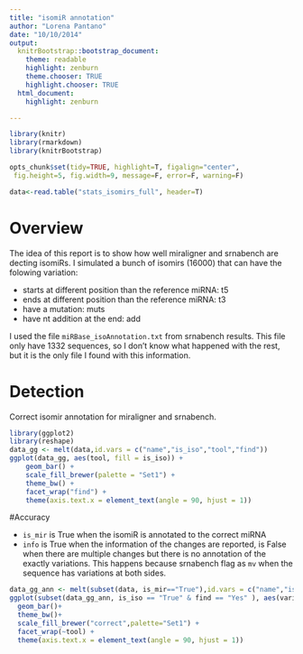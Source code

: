 ```yaml
---
title: "isomiR annotation"
author: "Lorena Pantano"
date: "10/10/2014"
output:
  knitrBootstrap::bootstrap_document:
    theme: readable
    highlight: zenburn
    theme.chooser: TRUE
    highlight.chooser: TRUE
  html_document:
    highlight: zenburn

---
```



```r
library(knitr)
library(rmarkdown)
library(knitrBootstrap)

opts_chunk$set(tidy=TRUE, highlight=T, figalign="center",
 fig.height=5, fig.width=9, message=F, error=F, warning=F)
```


```r
data<-read.table("stats_isomirs_full", header=T)
```

# Overview

The idea of this report is to show how well miraligner and srnabench are decting
isomiRs. I simulated a bunch of isomirs (16000) that can have the folowing variation:

* starts at different position than the reference miRNA: t5
* ends at different position than the reference miRNA: t3
* have a mutation: muts
* have nt addition at the end: add


I used the file `miRBase_isoAnnotation.txt` from srnabench results. This file only have
1332 sequences, so I don't know what happened with the rest, but it is the only
file I found with this information.

# Detection 

Correct isomir annotation for miraligner and srnabench.

```r
library(ggplot2)
library(reshape)
data_gg <- melt(data,id.vars = c("name","is_iso","tool","find"))
ggplot(data_gg, aes(tool, fill = is_iso)) +
    geom_bar() +
    scale_fill_brewer(palette = "Set1") +
    theme_bw() +
    facet_wrap("find") +
    theme(axis.text.x = element_text(angle = 90, hjust = 1))
```


#Accuracy

* `is_mir` is True when the isomiR is annotated to the correct miRNA
* `info` is True when the information of the changes are reported, is False
when there are multiple changes but there is no annotation of the exactly variations.
This happens because srnabench flag as `mv` when the sequence has variations at
both sides.

```r
data_gg_ann <- melt(subset(data, is_mir=="True"),id.vars = c("name","is_iso","tool","find"))
ggplot(subset(data_gg_ann, is_iso == "True" & find == "Yes" ), aes(variable, fill=value))+
  geom_bar()+
  theme_bw()+
  scale_fill_brewer("correct",palette="Set1") +
  facet_wrap(~tool) +
  theme(axis.text.x = element_text(angle = 90, hjust = 1))
```

